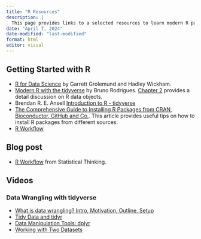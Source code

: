 ```yaml
---
title: "R Resources"
description: |
  This page provides links to a selected resources to learn modern R packages, especially those related to tidyverse framework.
date: "April 7, 2024"
date-modified: "last-modified"
format: html
editor: visual
---
```


## Getting Started with R

-   [R for Data Science](https://r4ds.had.co.nz/) by Garrett Grolemund and Hadley Wickham.
-   [Modern R with the tidyverse](https://b-rodrigues.github.io/modern_R/) by Bruno Rodrigues. [Chapter 2](https://b-rodrigues.github.io/modern_R/objects-types-and-useful-r-functions-to-get-started.html) provides a detail discussion on R data objects.
-   Brendan R. E. Ansell [Introduction to R - tidyverse](https://bookdown.org/ansellbr/WEHI_tidyR_course_book/)
-   [The Comprehensive Guide to Installing R Packages from CRAN, Bioconductor, GitHub and Co.](https://thomasadventure.blog/posts/install-r-packages/). This article provides useful tips on how to install R packages from different sources.
-   [R Workflow](https://hbiostat.org/rflow/)

## Blog post

-   [R Workflow](https://www.fharrell.com/post/rflow/) from Statistical Thinking.

## Videos

### Data Wrangling with tidyverse

-   [What is data wrangling? Intro, Motivation, Outline, Setup](https://www.youtube.com/watch?v=jOd65mR1zfw&list=PL9HYL-VRX0oTOK4cpbCbRk15K2roEgzVW&index=209)
-   [Tidy Data and tidyr](https://www.youtube.com/watch?v=1ELALQlO-yM&list=PL9HYL-VRX0oTOK4cpbCbRk15K2roEgzVW&index=208)
-   [Data Manipulation Tools: dplyr](https://www.youtube.com/watch?v=Zc_ufg4uW4U&list=PL9HYL-VRX0oTOK4cpbCbRk15K2roEgzVW&index=207)
-   [Working with Two Datasets](https://www.youtube.com/watch?v=AuBgYDCg1Cg&list=PL9HYL-VRX0oTOK4cpbCbRk15K2roEgzVW&index=206)
